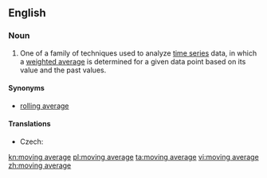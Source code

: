 ==English==
{{wikipedia}}

===Noun===
{{en-noun|head=[[moving]] [[average]]}}

# {{label|en|statistics}} One of a family of techniques used to analyze [[time series]] data, in which a [[weighted average]] is determined for a given data point based on its value and the past values.

====Synonyms====
* [[rolling average]]

====Translations====
{{trans-top|statistical technique}}
* Czech: {{t|cs|klouzavý průměr|m}}
{{trans-mid}}
{{trans-bottom}}

[[kn:moving average]]
[[pl:moving average]]
[[ta:moving average]]
[[vi:moving average]]
[[zh:moving average]]